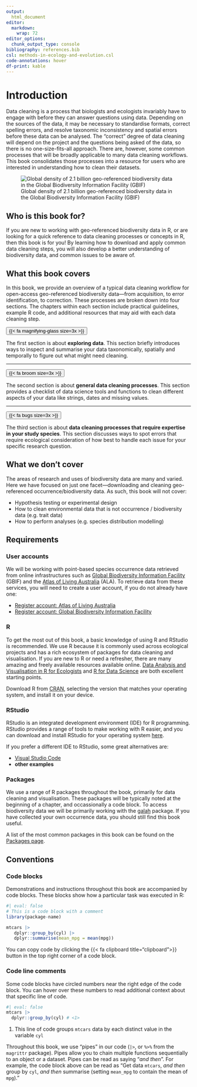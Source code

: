 ```yaml
---
output: 
  html_document
editor: 
  markdown: 
    wrap: 72
editor_options: 
  chunk_output_type: console
bibliography: references.bib 
csl: methods-in-ecology-and-evolution.csl
code-annotations: hover
df-print: kable
---
```


# Introduction {.unnumbered}

Data cleaning is a process that biologists and ecologists invariably have to 
engage with before they can answer questions using data. Depending on the sources
of the data, it may be necessary to standardise formats, correct spelling errors,
and resolve taxonomic inconsistency and spatial errors before these data can 
be analysed. The "correct" degree of data cleaning will depend on the project and
the questions being asked of the data, so there is no one-size-fits-all approach. 
There are, however, some common processes that will be broadly applicable to 
many data cleaning workflows. This book consolidates those processes into a resource 
for users who are interested in understanding how to clean their datasets.   

:::{.figure-caption}
![Global density of 2.1 billion geo-referenced biodiversity data in the Global Biodiversity Information Facility (GBIF)](images/hex_plot_small.png)
:::

## Who is this book for? {.unnumbered}

If you are new to working with geo-referenced biodiversity data in R, or are looking
for a quick reference to data cleaning processes or concepts in R, then
this book is for you! By learning how to download and apply common data
cleaning steps, you will also develop a better understanding of
biodiversity data, and common issues to be aware of.

## What this book covers {.unnumbered}

In this book, we provide an overview of a typical data cleaning workflow
for open-access geo-referenced biodiversity data—from
acquisition, to error identification, to correction. These processes are broken 
down into four sections. The chapters within each
section include practical guidelines, example R code, and additional
resources that may aid with each data cleaning step. 

:::{layout-ncol="2"}

::: {.centre-it style="margin-top:auto; margin-bottom:auto;"}

<a href="1_accessing/access_intro.html">
<button class="circle-button">
  {{< fa magnifying-glass size=3x >}}
</button>
</a>

:::

The first section is about **exploring data**. This section briefly introduces ways to inspect and summarise your data taxonomically, spatially and temporally to figure out what might need cleaning.

:::

---

:::{layout-ncol="2"}

::: {.centre-it style="margin-top:auto; margin-bottom:auto;"}

<a href="1_accessing/access_intro.html">
<button class="circle-button">
  {{< fa broom size=3x >}}
</button>
</a>

:::

The second section is about **general data cleaning processes**. This section provides a checklist of data science tools and functions to clean different aspects of your data like strings, dates and missing values.

:::

---

:::{layout-ncol="2"}

::: {.centre-it style="margin-top:auto; margin-bottom:auto;"}

<a href="1_accessing/access_intro.html">
<button class="circle-button">
  {{< fa bugs size=3x >}}
</button>
</a>

:::

The third section is about **data cleaning processes that require expertise in your study species**. This section discusses ways to spot errors that require ecological consideration of how best to handle each issue for your specific research question.

:::



## What we don't cover {.unnumbered}

The areas of research and uses of biodiversity data are many and varied.
Here we have focused on just one facet---downloading and cleaning
geo-referenced occurrence/biodiversity data. As such, this book will
not cover:

-   Hypothesis testing or experimental design
-   How to clean environmental data that is not occurrence /
    biodiversity data (e.g. trait data)
-   How to perform analyses (e.g. species distribution modelling)

## Requirements {.unnumbered}

### User accounts

We will be working with point-based species occurrence data retrieved
from online infrastructures such as [Global Biodiversity Information
Facility](https://www.gbif.org/) (GBIF) and the [Atlas of Living
Australia](https://www.ala.org.au/) (ALA). To retrieve data from these
services, you will need to create a user account, if you do not already
have one:

-   [Register account: Atlas of Living Australia](https://auth.ala.org.au/userdetails/registration/createAccount)
-   [Register account: Global Biodiversity Information Facility](https://www.gbif.org/user/profile)

### R

To get the most out of this book, a basic knowledge of using R and
RStudio is recommended. We use R because it is commonly used across ecological 
projects and has a rich ecosystem of packages for data cleaning and visualisation.
If you are new to R or need a refresher, there are many amazing and freely available resources available online. [Data Analysis and Visualisation in R for
Ecologists](https://datacarpentry.org/R-ecology-lesson/) and [R for
Data Science](https://r4ds.had.co.nz/index.html) are both excellent
starting points.

Download R from [CRAN](https://cloud.r-project.org/), selecting the
version that matches your operating system, and install it on your
device.

### RStudio

RStudio is an integrated development environment (IDE) for R
programming. RStudio provides a range of tools to make working with R
easier, and you can download and install RStudio for your operating
system [here](https://posit.co/download/rstudio-desktop/).  

If you prefer a different IDE to RStudio, some great alternatives are:

  *  [Visual Studio Code](https://code.visualstudio.com/)
  * **other examples**


### Packages

We use a range of R packages throughout the book, primarily for data
cleaning and visualisation. These packages will be typically noted at the
beginning of a chapter, and occassionally a code block. To
access biodiversity data we will be primarily working with the
[galah](https://galah.ala.org.au/) package. If you have collected your
own occurrence data, you should still find this book useful.

A list of the most common packages in this book can be found on the [Packages page](packages.html).

## Conventions {.unnumbered}

### Code blocks

Demonstrations and instructions throughout this book are accompanied by
code blocks. These blocks show how a particular task was executed in R:

``` r
#| eval: false
# This is a code block with a comment
library(package-name)

mtcars |>
   dplyr::group_by(cyl) |>
   dplyr::summarise(mean_mpg = mean(mpg))
```

::: {.callout-tip appearance="simple"}
You can copy code by clicking the [{{< fa clipboard title="clipboard">}}]{style="color:#222322;!important"} <!-- I have no idea how to change the colour--> button in the top right corner of a code block.
:::

### Code line comments

Some code blocks have circled numbers near the right edge of the code block. You can hover over these numbers to read additional context about that specific line of code.

```r
#| eval: false
mtcars |>
  dplyr::group_by(cyl) # <1>
```
1. This line of code groups `mtcars` data by each distinct value in the variable `cyl`

Throughout this book, we use “pipes” in our code (`|>`, or `%>%` from the `magrittr` package). Pipes allow you to chain multiple functions sequentially to an object or a dataset. Pipes can be read as saying “*and then*”. For example, the code block above can be read as "Get data `mtcars`, *and then* group by `cyl`, *and then* summarise (setting `mean_mpg` to contain the mean of `mpg`)."

